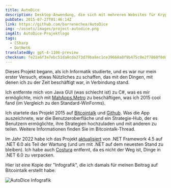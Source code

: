 ```yaml
---
title: AutoDice
description: Desktop-Anwendung, die sich mit mehreren Websites für Kryptowährungswetten im "Dice"-Spiel verbindet.
pubDate: 2015-07-27T01:46:14Z
link: https://github.com/barrenechea/AutoDice
img: ~/assets/images/project-autodice.png
imgAlt: AutoDice-Projektlogo
tags:
  - CSharp
  - DotNet6
translatedBy: gpt-4-1106-preview
checksum: fe21a6f3a7ebc51da8cda273d79ba8ec1ce39668a8f9b475c0e2f7868f0dd221
---
```



Dieses Projekt begann, als ich Informatik studierte, und es war nur mein erster Versuch, etwas Nützliches zu schaffen, das mit den Dingen, mit denen ich zu der Zeit beschäftigt war, in Verbindung stand.

Ich entfernte mich von Java GUI (was schlecht ist) zu C#, was es mir ermöglichte, mich mit [MahApps.Metro](https://mahapps.com/) zu beschäftigen, was ich 2015 cool fand (im Vergleich zu den Standard-WinForms).

Ich startete das Projekt 2015 auf [Bitcointalk](https://bitcointalk.org/index.php?topic=1135816.0) und [Github](https://github.com/barrenechea/AutoDice). Was die App auszeichnete, war die Benutzeroberfläche und ein Strategie-Hub, der es Benutzern ermöglichte, ihre Strategien hochzuladen und mit anderen zu teilen. Weitere Informationen finden Sie im Bitcointalk-Thread.

Im Jahr 2022 habe ich das Projekt [aktualisiert](https://github.com/barrenechea/AutoDice/commit/194cb75cbf924faa50528c8da1b259b2f51213f1) von .NET Framework 4.5 auf .NET 6.0 als Teil der Wartung (und um mit .NET auf dem neuesten Stand zu bleiben). Ich habe auch [Costura](https://github.com/Fody/Costura) entfernt, da es nicht der Weg ist, Dinge in .NET 6.0 zu verpacken.

Hier ist eine Kopie der "Infografik", die ich damals für meinen Beitrag auf Bitcointalk erstellt habe:

<Image src={FooterImage} alt="AutoDice Infografik" width={800} format="webp" />
